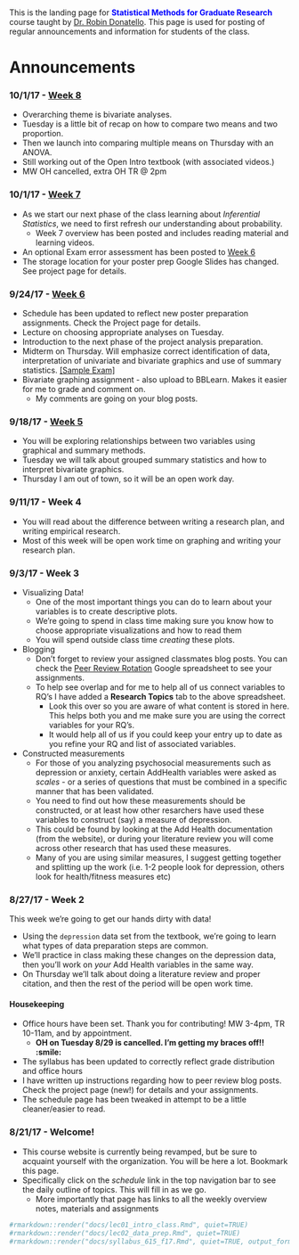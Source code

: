 <br>
This is the landing page for <span style="color:blue">**Statistical Methods for Graduate Research**</span> course taught by [Dr. Robin Donatello](http://www.norcalbiostat.com). This page is used for posting of regular announcements and information for students of the class. 


# Announcements

### 10/1/17 - [Week 8](https://norcalbiostat.github.io/MATH615/wk08.html)
* Overarching theme is bivariate analyses. 
* Tuesday is a little bit of recap on how to compare two means and two proportion. 
* Then we launch into comparing multiple means on Thursday with an ANOVA. 
* Still working out of the Open Intro textbook (with associated videos.)
* MW OH cancelled, extra OH TR @ 2pm


### 10/1/17 - [Week 7](https://norcalbiostat.github.io/MATH615/wk07.html)
* As we start our next phase of the class learning about _Inferential Statistics_, we need to first refresh our understanding about probability. 
    - Week 7 overview has been posted and includes reading material and learning videos. 
* An optional Exam error assessment has been posted to [Week 6](https://norcalbiostat.github.io/MATH615/wk06.html#thursday:_exam_1)
* The storage location for your poster prep Google Slides has changed. See project page for details. 


### 9/24/17 - [Week 6](https://norcalbiostat.github.io/MATH615/wk06.html)
* Schedule has been updated to reflect new poster preparation assignments. Check the Project page for details. 
* Lecture on choosing appropriate analyses on Tuesday. 
* Introduction to the next phase of the project analysis preparation. 
* Midterm on Thursday. Will emphasize correct identification of data, interpretation of univariate and bivariate graphics and use of summary statistics. [[Sample Exam]](https://norcalbiostat.github.io/MATH315/docs/Sample_Exam_1.pdf)
* Bivariate graphing assignment - also upload to BBLearn. Makes it easier for me to grade and comment on. 
    - My comments are going on your blog posts. 

### 9/18/17 - [Week 5](https://norcalbiostat.github.io/MATH615/wk05.html)
* You will be exploring relationships between two variables using graphical and summary methods. 
* Tuesday we will talk about grouped summary statistics and how to interpret bivariate graphics. 
* Thursday I am out of town, so it will be an open work day. 


### 9/11/17 - Week 4
* You will read about the difference between writing a research plan, and writing empirical research. 
* Most of this week will be open work time on graphing and writing your research plan. 


### 9/3/17 - Week 3

* Visualizing Data!
    - One of the most important things you can do to learn about your variables is to create descriptive plots. 
    - We're going to spend in class time making sure you know how to choose appropriate visualizations and how to read them
    - You will spend outside class time _creating_ these plots. 
* Blogging
    - Don't forget to review your assigned classmates blog posts. You can check the [Peer Review Rotation](https://docs.google.com/spreadsheets/d/1njtZX4tv_3G7OgbJA5KFyHF3ecU4KPV7qdnGxSGMbVA/edit?usp=sharing) Google spreadsheet to see your assignments. 
    - To help see overlap and for me to help all of us connect variables to RQ's I have added a **Research Topics** tab to the above spreadsheet. 
        - Look this over so you are aware of what content is stored in here. This helps both you and me make sure you are using the correct variables for your RQ's. 
        - It would help all of us if you could keep your entry up to date as you refine your RQ and list of associated variables. 
* Constructed measurements
    - For those of you analyzing psychosocial measurements such as depression or anxiety, certain AddHealth variables were asked as _scales_ - or a series of questions that must be combined in a specific manner that has been validated. 
    - You need to find out how these measurements should be constructed, or at least how other resarchers have used these variables to construct (say) a measure of depression. 
    - This could be found by looking at the Add Health documentation (from the website), or during your literature review you will come across other research that has used these measures.
    - Many of you are using similar measures, I suggest getting together and splitting up the work (i.e. 1-2 people look for depression, others look for health/fitness measures etc)




### 8/27/17 - Week 2

This week we're going to get our hands dirty with data!

* Using the `depression` data set from the textbook, we're going to learn what types of data preparation steps are common. 
* We'll practice in class making these changes on the depression data, then you'll work on _your_ Add Health variables in the same way. 
* On Thursday we'll talk about doing a literature review and proper citation, and then the rest of the period will be open work time. 

#### Housekeeping

* Office hours have been set. Thank you for contributing! MW 3-4pm, TR 10-11am, and by appointment. 
    - **OH on Tuesday 8/29 is cancelled. I'm getting my braces off!! :smile:**
* The syllabus has been updated to correctly reflect grade distribution and office hours
* I have written up instructions regarding how to peer review blog posts. Check the project page (new!) for details and your assignments. 
* The schedule page has been tweaked in attempt to be a little cleaner/easier to read. 

### 8/21/17 - Welcome!
* This course website is currently being revamped, but be sure to acquaint yourself with the organization. You will be here a lot. Bookmark this page.
* Specifically click on the _schedule_ link in the top navigation bar to see the daily outline of topics. This will fill in as we go. 
    - More importantly that page has links to all the weekly overview notes, materials and assignments


```r
#rmarkdown::render("docs/lec01_intro_class.Rmd", quiet=TRUE)
#rmarkdown::render("docs/lec02_data_prep.Rmd", quiet=TRUE)
#rmarkdown::render("docs/syllabus_615_f17.Rmd", quiet=TRUE, output_format=c("html_document", "pdf_document"))
```